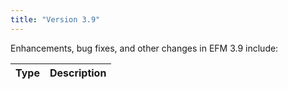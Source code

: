 ```yaml
---
title: "Version 3.9"
---
```


Enhancements, bug fixes, and other changes in EFM 3.9 include:

| Type        | Description |
|-------------|------------ |